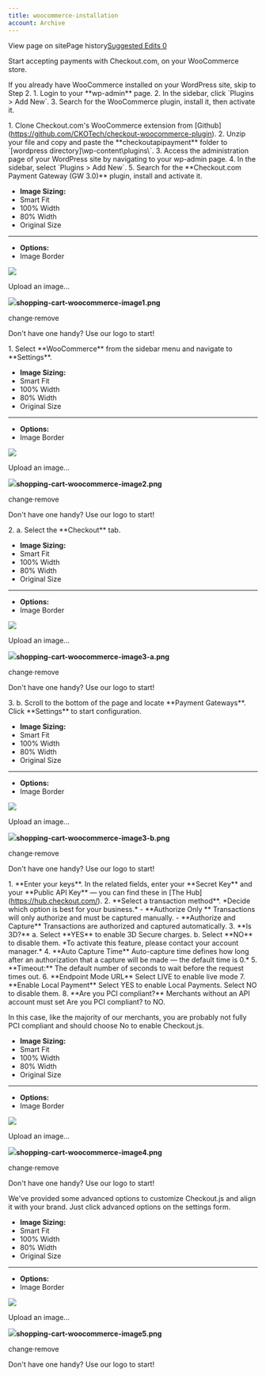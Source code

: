 ```yaml
---
title: woocommerce-installation
account: Archive
---
```


View page on sitePage history[Suggested Edits 0](/project/checkoutdocs-legacy/v1.9/suggested)

Start accepting payments with Checkout.com, on your WooCommerce store.

If you already have WooCommerce installed on your WordPress site, skip to Step 2. 1. Login to your \*\*wp-admin\*\* page. 2. In the sidebar, click \`Plugins > Add New\`. 3. Search for the WooCommerce plugin, install it, then activate it.

1\. Clone Checkout.com's WooCommerce extension from \[Github\](https://github.com/CKOTech/checkout-woocommerce-plugin). 2. Unzip your file and copy and paste the \*\*checkoutapipayment\*\* folder to \`\[wordpress directory\]\\wp-content\\plugins\\\`. 3. Access the administration page of your WordPress site by navigating to your wp-admin page. 4. In the sidebar, select \`Plugins > Add New\`. 5. Search for the \*\*Checkout.com Payment Gateway (GW 3.0)\*\* plugin, install and activate it.

- **Image Sizing:**
- Smart Fit
- 100% Width
- 80% Width
- Original Size

---

- **Options:**
- Image Border

![](https://files.readme.io/257cb14-shopping-cart-woocommerce-image1.png)

Upload an image...

![](https://files.readme.io/257cb14-shopping-cart-woocommerce-image1.png)**shopping-cart-woocommerce-image1.png**

change·remove

Don't have one handy? Use our logo to start!

1\. Select \*\*WooCommerce\*\* from the sidebar menu and navigate to \*\*Settings\*\*.

- **Image Sizing:**
- Smart Fit
- 100% Width
- 80% Width
- Original Size

---

- **Options:**
- Image Border

![](https://files.readme.io/e1fa45a-shopping-cart-woocommerce-image2.png)

Upload an image...

![](https://files.readme.io/e1fa45a-shopping-cart-woocommerce-image2.png)**shopping-cart-woocommerce-image2.png**

change·remove

Don't have one handy? Use our logo to start!

2\. a. Select the \*\*Checkout\*\* tab.

- **Image Sizing:**
- Smart Fit
- 100% Width
- 80% Width
- Original Size

---

- **Options:**
- Image Border

![](https://files.readme.io/111d71d-shopping-cart-woocommerce-image3-a.png)

Upload an image...

![](https://files.readme.io/111d71d-shopping-cart-woocommerce-image3-a.png)**shopping-cart-woocommerce-image3-a.png**

change·remove

Don't have one handy? Use our logo to start!

3\. b. Scroll to the bottom of the page and locate \*\*Payment Gateways\*\*. Click \*\*Settings\*\* to start configuration.

- **Image Sizing:**
- Smart Fit
- 100% Width
- 80% Width
- Original Size

---

- **Options:**
- Image Border

![](https://files.readme.io/745e80d-shopping-cart-woocommerce-image3-b.png)

Upload an image...

![](https://files.readme.io/745e80d-shopping-cart-woocommerce-image3-b.png)**shopping-cart-woocommerce-image3-b.png**

change·remove

Don't have one handy? Use our logo to start!

1\. \*\*Enter your keys\*\*. In the related fields, enter your \*\*Secret Key\*\* and your \*\*Public API Key\*\* — you can find these in \[The Hub\](https://hub.checkout.com/). 2. \*\*Select a transaction method\*\*. \*Decide which option is best for your business.\* - \*\*Authorize Only \*\* Transactions will only authorize and must be captured manually. - \*\*Authorize and Capture\*\* Transactions are authorized and captured automatically. 3. \*\*Is 3D?\*\* a. Select \*\*YES\*\* to enable 3D Secure charges. b. Select \*\*NO\*\* to disable them. \*To activate this feature, please contact your account manager.\* 4. \*\*Auto Capture Time\*\* Auto-capture time defines how long after an authorization that a capture will be made — the default time is 0.\* 5. \*\*Timeout:\*\* The default number of seconds to wait before the request times out. 6. \*\*Endpoint Mode URL\*\* Select LIVE to enable live mode 7. \*\*Enable Local Payment\*\* Select YES to enable Local Payments. Select NO to disable them. 8. \*\*Are you PCI compliant?\*\* Merchants without an API account must set Are you PCI compliant? to NO.

In this case, like the majority of our merchants, you are probably not fully PCI compliant and should choose No to enable Checkout.js.

- **Image Sizing:**
- Smart Fit
- 100% Width
- 80% Width
- Original Size

---

- **Options:**
- Image Border

![](https://files.readme.io/93b15f2-shopping-cart-woocommerce-image4.png)

Upload an image...

![](https://files.readme.io/93b15f2-shopping-cart-woocommerce-image4.png)**shopping-cart-woocommerce-image4.png**

change·remove

Don't have one handy? Use our logo to start!

We've provided some advanced options to customize Checkout.js and align it with your brand. Just click advanced options on the settings form.

- **Image Sizing:**
- Smart Fit
- 100% Width
- 80% Width
- Original Size

---

- **Options:**
- Image Border

![](https://files.readme.io/d9985c4-shopping-cart-woocommerce-image5.png)

Upload an image...

![](https://files.readme.io/d9985c4-shopping-cart-woocommerce-image5.png)**shopping-cart-woocommerce-image5.png**

change·remove

Don't have one handy? Use our logo to start!
